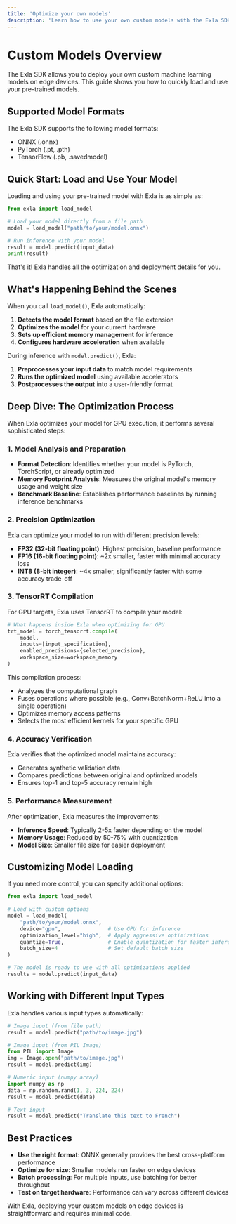 ```yaml
---
title: 'Optimize your own models'
description: 'Learn how to use your own custom models with the Exla SDK'
---
```


# Custom Models Overview

The Exla SDK allows you to deploy your own custom machine learning models on edge devices. This guide shows you how to quickly load and use your pre-trained models.

## Supported Model Formats

The Exla SDK supports the following model formats:

- ONNX (.onnx)
- PyTorch (.pt, .pth)
- TensorFlow (.pb, .savedmodel)

## Quick Start: Load and Use Your Model

Loading and using your pre-trained model with Exla is as simple as:

```python
from exla import load_model

# Load your model directly from a file path
model = load_model("path/to/your/model.onnx")

# Run inference with your model
result = model.predict(input_data)
print(result)
```

That's it! Exla handles all the optimization and deployment details for you.

## What's Happening Behind the Scenes

When you call `load_model()`, Exla automatically:

1. **Detects the model format** based on the file extension
2. **Optimizes the model** for your current hardware
3. **Sets up efficient memory management** for inference
4. **Configures hardware acceleration** when available

During inference with `model.predict()`, Exla:

1. **Preprocesses your input data** to match model requirements
2. **Runs the optimized model** using available accelerators
3. **Postprocesses the output** into a user-friendly format

## Deep Dive: The Optimization Process

When Exla optimizes your model for GPU execution, it performs several sophisticated steps:

### 1. Model Analysis and Preparation

- **Format Detection**: Identifies whether your model is PyTorch, TorchScript, or already optimized
- **Memory Footprint Analysis**: Measures the original model's memory usage and weight size
- **Benchmark Baseline**: Establishes performance baselines by running inference benchmarks

### 2. Precision Optimization

Exla can optimize your model to run with different precision levels:

- **FP32 (32-bit floating point)**: Highest precision, baseline performance
- **FP16 (16-bit floating point)**: ~2x smaller, faster with minimal accuracy loss
- **INT8 (8-bit integer)**: ~4x smaller, significantly faster with some accuracy trade-off

### 3. TensorRT Compilation

For GPU targets, Exla uses TensorRT to compile your model:

```python
# What happens inside Exla when optimizing for GPU
trt_model = torch_tensorrt.compile(
    model,
    inputs=[input_specification],
    enabled_precisions={selected_precision},
    workspace_size=workspace_memory
)
```

This compilation process:
- Analyzes the computational graph
- Fuses operations where possible (e.g., Conv+BatchNorm+ReLU into a single operation)
- Optimizes memory access patterns
- Selects the most efficient kernels for your specific GPU

### 4. Accuracy Verification

Exla verifies that the optimized model maintains accuracy:

- Generates synthetic validation data
- Compares predictions between original and optimized models
- Ensures top-1 and top-5 accuracy remain high

### 5. Performance Measurement

After optimization, Exla measures the improvements:

- **Inference Speed**: Typically 2-5x faster depending on the model
- **Memory Usage**: Reduced by 50-75% with quantization
- **Model Size**: Smaller file size for easier deployment

## Customizing Model Loading

If you need more control, you can specify additional options:

```python
from exla import load_model

# Load with custom options
model = load_model(
    "path/to/your/model.onnx",
    device="gpu",               # Use GPU for inference
    optimization_level="high",  # Apply aggressive optimizations
    quantize=True,              # Enable quantization for faster inference
    batch_size=4                # Set default batch size
)

# The model is ready to use with all optimizations applied
results = model.predict(input_data)
```

## Working with Different Input Types

Exla handles various input types automatically:

```python
# Image input (from file path)
result = model.predict("path/to/image.jpg")

# Image input (from PIL Image)
from PIL import Image
img = Image.open("path/to/image.jpg")
result = model.predict(img)

# Numeric input (numpy array)
import numpy as np
data = np.random.rand(1, 3, 224, 224)
result = model.predict(data)

# Text input
result = model.predict("Translate this text to French")
```

## Best Practices

- **Use the right format**: ONNX generally provides the best cross-platform performance
- **Optimize for size**: Smaller models run faster on edge devices
- **Batch processing**: For multiple inputs, use batching for better throughput
- **Test on target hardware**: Performance can vary across different devices

With Exla, deploying your custom models on edge devices is straightforward and requires minimal code.

